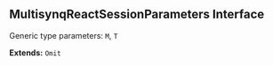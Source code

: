 ## MultisynqReactSessionParameters Interface

<a id="multisynqreactsessionparameters"></a>
<Info>
Generic type parameters: <code>M</code>, <code>T</code>
</Info>
<p><strong>Extends:</strong> <code>Omit</code></p>
